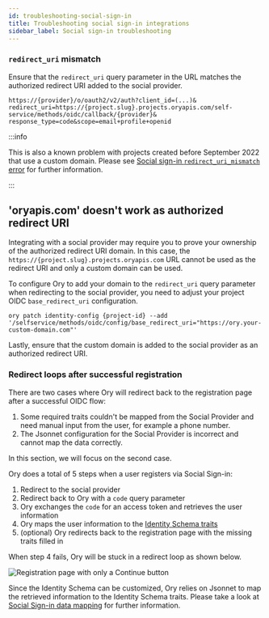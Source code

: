 ```yaml
---
id: troubleshooting-social-sign-in
title: Troubleshooting social sign-in integrations
sidebar_label: Social sign-in troubleshooting
---
```


### `redirect_uri` mismatch

Ensure that the `redirect_uri` query parameter in the URL matches the authorized redirect URI added to the social provider.

```
https://{provider}/o/oauth2/v2/auth?client_id=(...)&
redirect_uri=https://{project.slug}.projects.oryapis.com/self-service/methods/oidc/callback/{provider}&
response_type=code&scope=email+profile+openid
```

:::info

This is also a known problem with projects created before September 2022 that use a custom domain. Please see
[Social sign-in `redirect_uri_mismatch` error](./oidc-redirect-url-cname-OTA-092022-01) for further information.

:::

## 'oryapis.com' doesn't work as authorized redirect URI

Integrating with a social provider may require you to prove your ownership of the authorized redirect URI domain. In this case,
the `https://{project.slug}.projects.oryapis.com` URL cannot be used as the redirect URI and only a custom domain can be used.

To configure Ory to add your domain to the `redirect_uri` query parameter when redirecting to the social provider, you need to
adjust your project OIDC `base_redirect_uri` configuration.

```shell
ory patch identity-config {project-id} --add '/selfservice/methods/oidc/config/base_redirect_uri="https://ory.your-custom-domain.com"'
```

Lastly, ensure that the custom domain is added to the social provider as an authorized redirect URI.

### Redirect loops after successful registration

There are two cases where Ory will redirect back to the registration page after a successful OIDC flow:

1. Some required traits couldn't be mapped from the Social Provider and need manual input from the user, for example a phone
   number.
2. The Jsonnet configuration for the Social Provider is incorrect and cannot map the data correctly.

In this section, we will focus on the second case.

Ory does a total of 5 steps when a user registers via Social Sign-in:

1. Redirect to the social provider
2. Redirect back to Ory with a `code` query parameter
3. Ory exchanges the `code` for an access token and retrieves the user information
4. Ory maps the user information to the [Identity Schema traits](../kratos/manage-identities/identity-schema)
5. (optional) Ory redirects back to the registration page with the missing traits filled in

When step 4 fails, Ory will be stuck in a redirect loop as shown below.

![Registration page with only a `Continue` button](./_static/registration-page-with-continue-button.png)

Since the Identity Schema can be customized, Ory relies on Jsonnet to map the retrieved information to the Identity Schema traits.
Please take a look at [Social Sign-in data mapping](../kratos/social-signin/data-mapping) for further information.
